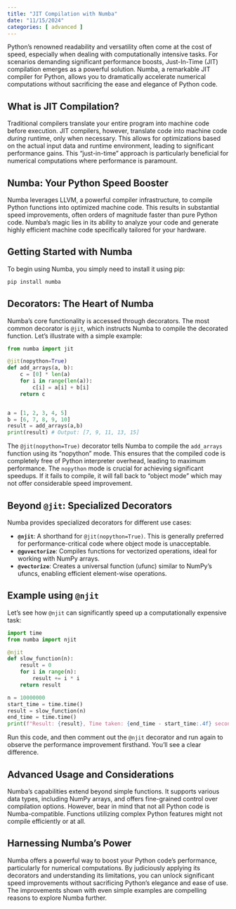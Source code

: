 ```yaml
---
title: "JIT Compilation with Numba"
date: "11/15/2024"
categories: [ advanced ]
---
```



Python's renowned readability and versatility often come at the cost of speed, especially when dealing with computationally intensive tasks.  For scenarios demanding significant performance boosts, Just-In-Time (JIT) compilation emerges as a powerful solution.  Numba, a remarkable JIT compiler for Python, allows you to dramatically accelerate numerical computations without sacrificing the ease and elegance of Python code.

## What is JIT Compilation?

Traditional compilers translate your entire program into machine code before execution.  JIT compilers, however, translate code into machine code *during* runtime, only when necessary. This allows for optimizations based on the actual input data and runtime environment, leading to significant performance gains.  This "just-in-time" approach is particularly beneficial for numerical computations where performance is paramount.

## Numba: Your Python Speed Booster

Numba leverages LLVM, a powerful compiler infrastructure, to compile Python functions into optimized machine code.  This results in substantial speed improvements, often orders of magnitude faster than pure Python code. Numba's magic lies in its ability to analyze your code and generate highly efficient machine code specifically tailored for your hardware.

## Getting Started with Numba

To begin using Numba, you simply need to install it using pip:

```bash
pip install numba
```

## Decorators: The Heart of Numba

Numba's core functionality is accessed through decorators. The most common decorator is `@jit`, which instructs Numba to compile the decorated function. Let's illustrate with a simple example:

```python
from numba import jit

@jit(nopython=True)
def add_arrays(a, b):
    c = [0] * len(a)
    for i in range(len(a)):
        c[i] = a[i] + b[i]
    return c


a = [1, 2, 3, 4, 5]
b = [6, 7, 8, 9, 10]
result = add_arrays(a,b)
print(result) # Output: [7, 9, 11, 13, 15]
```

The `@jit(nopython=True)` decorator tells Numba to compile the `add_arrays` function using its "nopython" mode. This ensures that the compiled code is completely free of Python interpreter overhead, leading to maximum performance.  The `nopython` mode is crucial for achieving significant speedups.  If it fails to compile, it will fall back to "object mode" which may not offer considerable speed improvement.

##  Beyond `@jit`: Specialized Decorators

Numba provides specialized decorators for different use cases:

* **`@njit`**:  A shorthand for `@jit(nopython=True)`. This is generally preferred for performance-critical code where object mode is unacceptable.
* **`@guvectorize`**:  Compiles functions for vectorized operations, ideal for working with NumPy arrays.
* **`@vectorize`**:  Creates a universal function (ufunc) similar to NumPy's ufuncs, enabling efficient element-wise operations.


## Example using `@njit`

Let's see how `@njit` can significantly speed up a computationally expensive task:

```python
import time
from numba import njit

@njit
def slow_function(n):
    result = 0
    for i in range(n):
        result += i * i
    return result

n = 10000000
start_time = time.time()
result = slow_function(n)
end_time = time.time()
print(f"Result: {result}, Time taken: {end_time - start_time:.4f} seconds")

```

Run this code, and then comment out the `@njit` decorator and run again to observe the performance improvement firsthand.  You'll see a clear difference.


##  Advanced Usage and Considerations

Numba's capabilities extend beyond simple functions.  It supports various data types, including NumPy arrays, and offers fine-grained control over compilation options.  However, bear in mind that not all Python code is Numba-compatible.  Functions utilizing complex Python features might not compile efficiently or at all.


## Harnessing Numba's Power

Numba offers a powerful way to boost your Python code's performance, particularly for numerical computations. By judiciously applying its decorators and understanding its limitations, you can unlock significant speed improvements without sacrificing Python's elegance and ease of use. The improvements shown with even simple examples are compelling reasons to explore Numba further.


